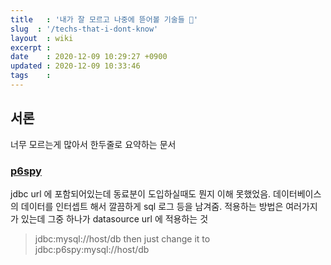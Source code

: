 ```yaml
---
title   : '내가 잘 모르고 나중에 뜯어볼 기술들 🤔' 
slug  : '/techs-that-i-dont-know'
layout  : wiki 
excerpt : 
date    : 2020-12-09 10:29:27 +0900
updated : 2020-12-09 10:33:46
tags    : 
---
```


## 서론
너무 모르는게 많아서 한두줄로 요약하는 문서 


### [p6spy](https://github.com/p6spy/p6spy)
jdbc url 에 포함되어있는데 동료분이 도입하실때도 뭔지 이해 못했었음. 데이터베이스의 데이터를 인터셉트 해서 깔끔하게 sql 로그 등을 남겨줌. 적용하는 방법은 여러가지가 있는데 그중 하나가 datasource url 에 적용하는 것 
> jdbc:mysql://host/db then just change it to jdbc:p6spy:mysql://host/db
